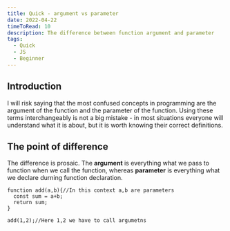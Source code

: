 ```yaml
---
title: Quick - argument vs parameter
date: 2022-04-22
timeToRead: 10
description: The difference between function argument and parameter
tags:
  - Quick
  - JS
  - Beginner
---
```


<article>
  <h2>Introduction</h2>
  <p>I will risk saying that the most confused concepts in programming are the argument of the function and the parameter of the function. Using these terms interchangeably is not a big mistake - in most situations everyone will understand what it is about, but it is worth knowing their correct definitions.</p>
</article>

<article>
  <h2>The point of difference</h2>
  <p>The difference is prosaic. The <b>argument</b> is everything what we pass to function when we call the function, whereas <b>parameter</b> is everything what we declare durning function declaration.</p>

```js:title=example-1
function add(a,b){//In this context a,b are parameters
  const sum = a+b;
  return sum;
}

add(1,2);//Here 1,2 we have to call argumetns
```
</article>
